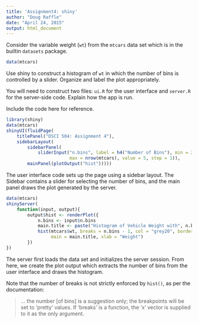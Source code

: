 ```yaml
---
title: 'Assignment4: shiny'
author: "Doug Raffle"
date: "April 24, 2015"
output: html_document
---
```


Consider the variable weight (`wt`) from the `mtcars` data set which is in the builtin `datasets` package. 
```r
data(mtcars)
```

Use shiny to construct a histogram of `wt` in which the number of bins is controlled by a slider. Organize and label the plot appropriately.

You will need to construct two files: `ui.R` for the user interface and `server.R` for the server-side code. Explain how the app is run.

Include the code here for reference.
```r
library(shiny)
data(mtcars)
shinyUI(fluidPage(
    titlePanel("DSCI 504: Assignment 4"),
    sidebarLayout(
        sidebarPanel(
            sliderInput("n.bins", label = h4("Number of Bins"), min = 2, 
                        max = nrow(mtcars), value = 5, step = 1)),
        mainPanel(plotOutput("hist")))))
```

The user interface code sets up the page using a sidebar layout. The
Sidebar contains a slider for selecting the number of bins, and the
main panel draws the plot generated by the server.

```r
data(mtcars)
shinyServer(
    function(input, output){
        output$hist <- renderPlot({
            n.bins <- input$n.bins
            main.title <- paste("Histogram of Vehicle Weight with", n.bins, "Bins")
            hist(mtcars$wt, breaks = n.bins - 1, col = "grey20", border = "grey50",
                 main = main.title, xlab = "Weight")
        })
})
```

The server first loads the data set and initializes the server
session. From here, we create the plot output which extracts the
number of bins from the user interface and draws the histogram.

Note that the number of breaks is not strictly enforced by `hist()`,
as per the documentation:

> ... the number [of bins] is a suggestion only; the  breakpoints will
> be set to ‘pretty’ values.  If ‘breaks’ is a  function, the ‘x’
> vector is supplied to it as the only  argument.

